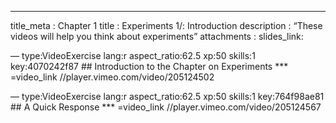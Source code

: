 --- 
title_meta  : Chapter 1
title       : Experiments 1/: Introduction
description : "These videos will help you think about experiments"
attachments : 
  slides_link:
  
--- type:VideoExercise lang:r aspect_ratio:62.5 xp:50 skills:1 key:4070242f87
## Introduction to the Chapter on Experiments
*** =video_link
//player.vimeo.com/video/205124502
 
--- type:VideoExercise lang:r aspect_ratio:62.5 xp:50 skills:1 key:764f98ae81
## A Quick Response
*** =video_link
//player.vimeo.com/video/205124567
